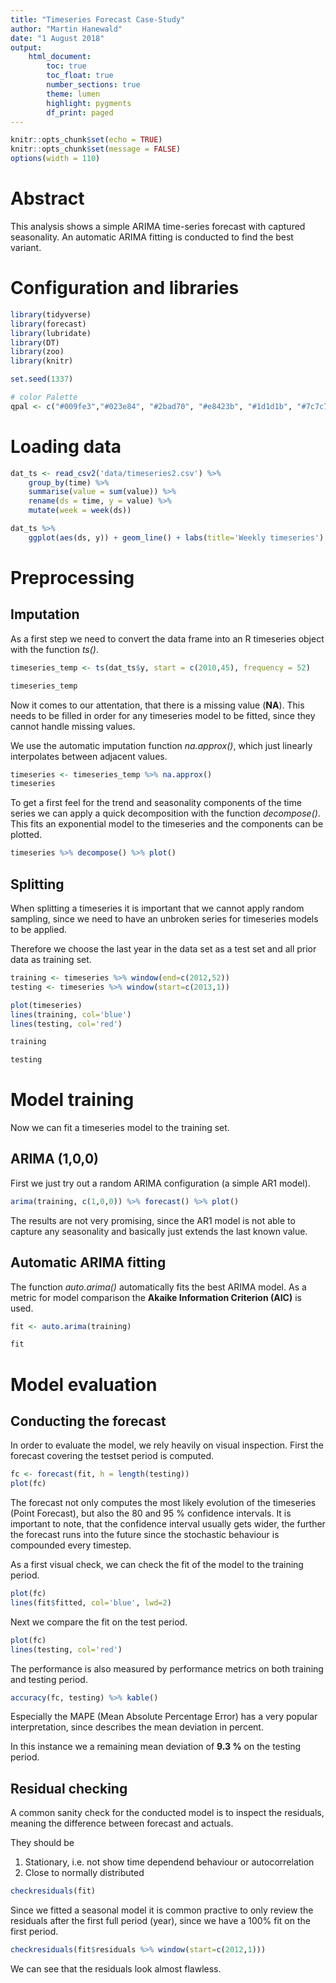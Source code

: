 ```yaml
---
title: "Timeseries Forecast Case-Study"
author: "Martin Hanewald"
date: "1 August 2018"
output: 
    html_document:
        toc: true
        toc_float: true
        number_sections: true
        theme: lumen
        highlight: pygments
        df_print: paged
---
```


```r
knitr::opts_chunk$set(echo = TRUE)
knitr::opts_chunk$set(message = FALSE)
options(width = 110)
```

# Abstract

This analysis shows a simple ARIMA time-series forecast with captured seasonality.
An automatic ARIMA fitting is conducted to find the best variant.

# Configuration and libraries

```r
library(tidyverse)
library(forecast)
library(lubridate)
library(DT)
library(zoo)
library(knitr)
```

```r
set.seed(1337)

# color Palette
qpal <- c("#009fe3","#023e84", "#2bad70", "#e8423b", "#1d1d1b", "#7c7c7b", "#d0d0d0", "#ffffff" )
```

# Loading data

```r
dat_ts <- read_csv2('data/timeseries2.csv') %>% 
    group_by(time) %>% 
    summarise(value = sum(value)) %>% 
    rename(ds = time, y = value) %>% 
    mutate(week = week(ds))
```

```r
dat_ts %>% 
    ggplot(aes(ds, y)) + geom_line() + labs(title='Weekly timeseries')
```


# Preprocessing

## Imputation

As a first step we need to convert the data frame into an R timeseries object
with the function *ts()*.

```r
timeseries_temp <- ts(dat_ts$y, start = c(2010,45), frequency = 52) 
```

```r
timeseries_temp
```

Now it comes to our attentation, that there is a missing value (**NA**). This needs to be filled
in order for any timeseries model to be fitted, since they cannot handle missing values.

We use the automatic imputation function *na.approx()*, which just linearly interpolates between
adjacent values.

```r
timeseries <- timeseries_temp %>% na.approx()
timeseries
```

To get a first feel for the trend and seasonality components of the time series
we can apply a quick decomposition with the function *decompose()*. This
fits an exponential model to the timeseries and the components can be plotted.

```r
timeseries %>% decompose() %>% plot()
```

## Splitting

When splitting a timeseries it is important that we cannot apply random sampling,
since we need to have an unbroken series for timeseries models to be applied.

Therefore we choose the last year in the data set as a test set and all prior data as
training set.

```r
training <- timeseries %>% window(end=c(2012,52))
testing <- timeseries %>% window(start=c(2013,1))
```

```r
plot(timeseries)
lines(training, col='blue')
lines(testing, col='red')
```

```r
training
```

```r
testing
```


# Model training

Now we can fit a timeseries model to the training set.

## ARIMA (1,0,0)

First we just try out a random ARIMA configuration (a simple AR1 model).
```r
arima(training, c(1,0,0)) %>% forecast() %>% plot()
```

The results are not very promising, since the AR1 model is not able to capture any
seasonality and basically just extends the last known value.

## Automatic ARIMA fitting

The function *auto.arima()* automatically fits the best ARIMA model. As a metric for
model comparison the **Akaike Information Criterion (AIC)** is used.

```r
fit <- auto.arima(training)
```

```r
fit
```

# Model evaluation

## Conducting the forecast

In order to evaluate the model, we rely heavily on visual inspection. First the
forecast covering the testset period is computed.

```r
fc <- forecast(fit, h = length(testing))
plot(fc)
```

The forecast not only computes the most likely evolution of the timeseries (Point Forecast),
but also the 80 and 95 % confidence intervals. It is important to note,
that the confidence interval usually gets wider, the further the forecast runs
into the future since the stochastic behaviour is compounded every timestep.

As a first visual check, we can check the fit of the model to the training period.

```r
plot(fc)
lines(fit$fitted, col='blue', lwd=2)
```

Next we compare the fit on the test period.

```r
plot(fc)
lines(testing, col='red')
```

The performance is also measured by performance metrics on both training and testing period.

```r
accuracy(fc, testing) %>% kable()
```

Especially the MAPE (Mean Absolute Percentage Error) has a very popular interpretation,
since describes the mean deviation in percent. 

In this instance we a remaining mean deviation of **9.3 %** on the testing period.


## Residual checking

A common sanity check for the conducted model is to inspect the residuals, meaning
the difference between forecast and actuals.

They should be

1. Stationary, i.e. not show time dependend behaviour or autocorrelation
2. Close to normally distributed

```r
checkresiduals(fit)
```

Since we fitted a seasonal model it is common practive to only review the residuals
after the first full period (year), since we have a 100% fit on the first period. 

```r
checkresiduals(fit$residuals %>% window(start=c(2012,1)))
```

We can see that the residuals look almost flawless. 
